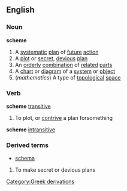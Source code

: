 ==English==
===Noun===
{{wikipedia}}
'''scheme'''
#A [[systematic]] [[plan]] of [[future]] [[action]]
#A [[plot]] or [[secret]], [[devious]] [[plan]]
#An [[orderly]] [[combination]] of [[related]] [[part]]s
#A [[chart]] or [[diagram]] of a [[system]] or [[object]]
#(''mathematics'') A type of [[topological]] [[space]]
===Verb===
'''scheme''' [[transitive]]
#To plot, or [[contrive]] a plan forsomething
'''scheme''' [[intransitive]]
===Derived terms===
*[[schema]]
#To make secret or devious plans
[[Category:Greek derivations]]